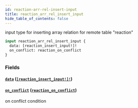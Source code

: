 ```yaml
---
id: reaction-arr-rel-insert-input
title: reaction_arr_rel_insert_input
hide_table_of_contents: false
---
```


input type for inserting array relation for remote table "reaction"

```graphql
input reaction_arr_rel_insert_input {
  data: [reaction_insert_input!]!
  on_conflict: reaction_on_conflict
}
```

### Fields

#### [`data`](#) ([`[reaction_insert_input!]!`](../inputs/reaction-insert-input))

#### [`on_conflict`](#) ([`reaction_on_conflict`](../inputs/reaction-on-conflict))

on conflict condition

